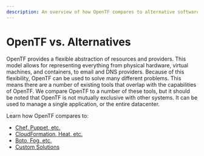 ```yaml
---
description: An overview of how OpenTF compares to alternative software and tools.
---
```


# OpenTF vs. Alternatives

OpenTF provides a flexible abstraction of resources and providers. This model
allows for representing everything from physical hardware, virtual machines, and
containers, to email and DNS providers. Because of this flexibility, OpenTF
can be used to solve many different problems. This means there are a number of
existing tools that overlap with the capabilities of OpenTF. We compare OpenTF
to a number of these tools, but it should be noted that OpenTF is not mutually
exclusive with other systems. It can be used to manage a single application, or the
entire datacenter.

Learn how OpenTF compares to:

- [Chef, Puppet, etc.](/opentf/intro/vs/chef-puppet)
- [CloudFormation, Heat, etc.](/opentf/intro/vs/cloudformation)
- [Boto, Fog, etc.](/opentf/intro/vs/boto)
- [Custom Solutions](/opentf/intro/vs/custom)
